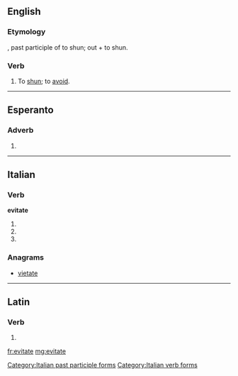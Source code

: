 ==English==

===Etymology===
{{etyl|la|en}} {{lena}} {{term|evitatus}}, past participle of {{term|evitare}} to shun; {{term|e}} out + {{term|vitare}} to shun.

===Verb===
{{en-verb|evitat|ed}}

# {{context|obsolete}} To [[shun]]; to [[avoid]].
#: {{rfquotek|Shakespeare}}

{{Webster 1913}}

----

==Esperanto==

===Adverb===
{{head|eo}}

# {{eo-form of|evit|ate}}

----

==Italian==

===Verb===
'''evitate'''

# {{conjugation of|evitare||2|p|pres|ind|lang=it}}
# {{conjugation of|evitare||2|p|imp|lang=it}}
# {{form of|[[feminine|Feminine]] plural|evitato}}

===Anagrams===
* [[vietate#Italian|vietate]]

[[Category:Italian past participle forms]]
[[Category:Italian verb forms]]

----

==Latin==

===Verb===
{{la-verb-form|ēvītāte}}

# {{conjugation of|evito|ēvītō|2|p|pres|act|imp|lang=la}}

[[fr:evitate]]
[[mg:evitate]]